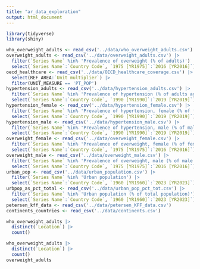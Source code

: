 ```yaml
---
title: "ar_data_exploration"
output: html_document
---
```


```r
library(tidyverse)
library(shiny)
```

```r
who_overweight_adults <- read_csv('../data/who_overweight_adults.csv')
overweight_adults <- read_csv('../data/overweight_adults.csv') |> 
  filter(`Series Name` %in% 'Prevalence of overweight (% of adults)') |> 
  select(`Series Name`:`Country Code`, `1975 [YR1975]`:`2016 [YR2016]`)
oecd_healthcare <- read_csv('../data/OECD_healthcare_coverage.csv') |> 
  select(REF_AREA:`Unit multiplier`) |> 
  filter(UNIT_MEASURE == 'PT_POP')
hypertension_adults <- read_csv('../data/hypertension_adults.csv') |> 
  filter(`Series Name` %in% 'Prevalence of hypertension (% of adults ages 30-79)') |> 
  select(`Series Name`:`Country Code`, `1990 [YR1990]`:`2019 [YR2019]`)
hypertension_female <- read_csv('../data/hypertension_female.csv') |> 
  filter(`Series Name` %in% 'Prevalence of hypertension, female (% of female adults ages 30-79)') |> 
  select(`Series Name`:`Country Code`, `1990 [YR1990]`:`2019 [YR2019]`)
hypertension_male <- read_csv('../data/hypertension_male.csv') |> 
  filter(`Series Name` %in% 'Prevalence of hypertension, male (% of male adults ages 30-79)') |> 
  select(`Series Name`:`Country Code`, `1990 [YR1990]`:`2019 [YR2019]`)
overweight_female <- read_csv('../data/overweight_female.csv') |> 
  filter(`Series Name` %in% 'Prevalence of overweight, female (% of female adults)') |> 
  select(`Series Name`:`Country Code`, `1975 [YR1975]`:`2016 [YR2016]`)
overweight_male <- read_csv('../data/overweight_male.csv') |> 
  filter(`Series Name` %in% 'Prevalence of overweight, male (% of male adults)') |> 
  select(`Series Name`:`Country Code`, `1975 [YR1975]`:`2016 [YR2016]`)
urban_pop <- read_csv('../data/urban_population.csv') |> 
  filter(`Series Name` %in% 'Urban population') |> 
  select(`Series Name`:`Country Code`, `1960 [YR1960]`:`2023 [YR2023]`)
urbpop_as_pct_total <- read_csv('../data/urban_pop_pct_tot.csv') |> 
  filter(`Series Name` %in% 'Urban population (% of total population)') |> 
  select(`Series Name`:`Country Code`, `1960 [YR1960]`:`2023 [YR2023]`)
petersen_kff_data <- read_csv('../data/petersen_KFF_data.csv')
continents_countries <- read_csv('../data/continents.csv')
```

```r
who_overweight_adults |> 
  distinct(`Location`) |> 
  count()

who_overweight_adults |> 
  distinct(`Location`) |> 
  count()
overweight_adults
```

```r

```

```r

```








